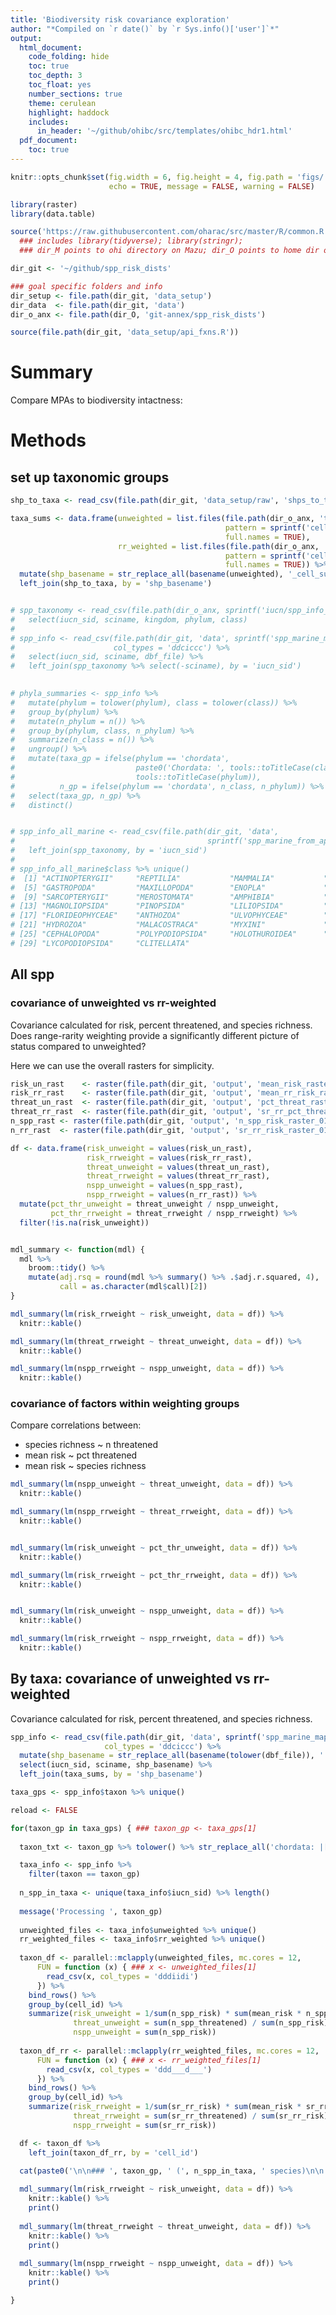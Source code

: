 ```yaml
---
title: 'Biodiversity risk covariance exploration'
author: "*Compiled on `r date()` by `r Sys.info()['user']`*"
output: 
  html_document:
    code_folding: hide
    toc: true
    toc_depth: 3
    toc_float: yes
    number_sections: true
    theme: cerulean
    highlight: haddock
    includes: 
      in_header: '~/github/ohibc/src/templates/ohibc_hdr1.html'
  pdf_document:
    toc: true
---
```


``` r

knitr::opts_chunk$set(fig.width = 6, fig.height = 4, fig.path = 'figs/',
                      echo = TRUE, message = FALSE, warning = FALSE)

library(raster)
library(data.table)

source('https://raw.githubusercontent.com/oharac/src/master/R/common.R')
  ### includes library(tidyverse); library(stringr); 
  ### dir_M points to ohi directory on Mazu; dir_O points to home dir on Mazu

dir_git <- '~/github/spp_risk_dists'

### goal specific folders and info
dir_setup <- file.path(dir_git, 'data_setup')
dir_data  <- file.path(dir_git, 'data')
dir_o_anx <- file.path(dir_O, 'git-annex/spp_risk_dists')

source(file.path(dir_git, 'data_setup/api_fxns.R'))

```

# Summary

Compare MPAs to biodiversity intactness: 

# Methods

## set up taxonomic groups

``` r

shp_to_taxa <- read_csv(file.path(dir_git, 'data_setup/raw', 'shps_to_taxa.csv'))

taxa_sums <- data.frame(unweighted = list.files(file.path(dir_o_anx, 'taxa_summaries'),
                                                pattern = sprintf('cell_sum_%s.csv', api_version),
                                                full.names = TRUE),
                        rr_weighted = list.files(file.path(dir_o_anx, 'taxa_summaries'),
                                                pattern = sprintf('cell_sum_rrweight_%s.csv', api_version),
                                                full.names = TRUE)) %>%
  mutate(shp_basename = str_replace_all(basename(unweighted), '_cell_sum.+|_part.+', '')) %>%
  left_join(shp_to_taxa, by = 'shp_basename')


# spp_taxonomy <- read_csv(file.path(dir_o_anx, sprintf('iucn/spp_info_from_api_%s.csv', api_version))) %>%
#   select(iucn_sid, sciname, kingdom, phylum, class)
# 
# spp_info <- read_csv(file.path(dir_git, 'data', sprintf('spp_marine_maps_%s.csv', api_version)),
#                      col_types = 'ddciccc') %>% 
#   select(iucn_sid, sciname, dbf_file) %>%
#   left_join(spp_taxonomy %>% select(-sciname), by = 'iucn_sid')

  
# phyla_summaries <- spp_info %>%
#   mutate(phylum = tolower(phylum), class = tolower(class)) %>%
#   group_by(phylum) %>%
#   mutate(n_phylum = n()) %>%
#   group_by(phylum, class, n_phylum) %>%
#   summarize(n_class = n()) %>%
#   ungroup() %>%
#   mutate(taxa_gp = ifelse(phylum == 'chordata', 
#                           paste0('Chordata: ', tools::toTitleCase(class)), 
#                           tools::toTitleCase(phylum)),
#          n_gp = ifelse(phylum == 'chordata', n_class, n_phylum)) %>%
#   select(taxa_gp, n_gp) %>%
#   distinct()


# spp_info_all_marine <- read_csv(file.path(dir_git, 'data', 
#                                           sprintf('spp_marine_from_api_%s.csv', api_version))) %>%
#   left_join(spp_taxonomy, by = 'iucn_sid')
# 
# spp_info_all_marine$class %>% unique()
#  [1] "ACTINOPTERYGII"     "REPTILIA"           "MAMMALIA"           "CHONDRICHTHYES"    
#  [5] "GASTROPODA"         "MAXILLOPODA"        "ENOPLA"             "CEPHALASPIDOMORPHI"
#  [9] "SARCOPTERYGII"      "MEROSTOMATA"        "AMPHIBIA"           "INSECTA"           
# [13] "MAGNOLIOPSIDA"      "PINOPSIDA"          "LILIOPSIDA"         "CYCADOPSIDA"       
# [17] "FLORIDEOPHYCEAE"    "ANTHOZOA"           "ULVOPHYCEAE"        "PHAEOPHYCEAE"      
# [21] "HYDROZOA"           "MALACOSTRACA"       "MYXINI"             "BIVALVIA"          
# [25] "CEPHALOPODA"        "POLYPODIOPSIDA"     "HOLOTHUROIDEA"      "AVES"              
# [29] "LYCOPODIOPSIDA"     "CLITELLATA" 
```

## All spp

### covariance of unweighted vs rr-weighted

Covariance calculated for risk, percent threatened, and species richness.  Does range-rarity weighting provide a significantly different picture of status compared to unweighted?

Here we can use the overall rasters for simplicity.

``` r

risk_un_rast    <- raster(file.path(dir_git, 'output', 'mean_risk_raster_010deg.tif'))
risk_rr_rast    <- raster(file.path(dir_git, 'output', 'mean_rr_risk_raster_010deg.tif'))
threat_un_rast  <- raster(file.path(dir_git, 'output', 'pct_threat_raster_010deg.tif'))
threat_rr_rast  <- raster(file.path(dir_git, 'output', 'sr_rr_pct_threat_raster_010deg.tif'))
n_spp_rast <- raster(file.path(dir_git, 'output', 'n_spp_risk_raster_010deg.tif'))
n_rr_rast  <- raster(file.path(dir_git, 'output', 'sr_rr_risk_raster_010deg.tif'))

df <- data.frame(risk_unweight = values(risk_un_rast),
                 risk_rrweight = values(risk_rr_rast),
                 threat_unweight = values(threat_un_rast),
                 threat_rrweight = values(threat_rr_rast),
                 nspp_unweight = values(n_spp_rast),
                 nspp_rrweight = values(n_rr_rast)) %>%
  mutate(pct_thr_unweight = threat_unweight / nspp_unweight,
         pct_thr_rrweight = threat_rrweight / nspp_rrweight) %>%
  filter(!is.na(risk_unweight))


mdl_summary <- function(mdl) {
  mdl %>%
    broom::tidy() %>%
    mutate(adj.rsq = round(mdl %>% summary() %>% .$adj.r.squared, 4),
           call = as.character(mdl$call)[2])
}

mdl_summary(lm(risk_rrweight ~ risk_unweight, data = df)) %>%
  knitr::kable()

mdl_summary(lm(threat_rrweight ~ threat_unweight, data = df)) %>%
  knitr::kable()

mdl_summary(lm(nspp_rrweight ~ nspp_unweight, data = df)) %>%
  knitr::kable()

```

### covariance of factors within weighting groups

Compare correlations between:

* species richness ~ n threatened 
* mean risk ~ pct threatened 
* mean risk ~ species richness

``` r

mdl_summary(lm(nspp_unweight ~ threat_unweight, data = df)) %>%
  knitr::kable()

mdl_summary(lm(nspp_rrweight ~ threat_rrweight, data = df)) %>%
  knitr::kable()


mdl_summary(lm(risk_unweight ~ pct_thr_unweight, data = df)) %>%
  knitr::kable()

mdl_summary(lm(risk_rrweight ~ pct_thr_rrweight, data = df)) %>%
  knitr::kable()


mdl_summary(lm(risk_unweight ~ nspp_unweight, data = df)) %>%
  knitr::kable()

mdl_summary(lm(risk_rrweight ~ nspp_rrweight, data = df)) %>%
  knitr::kable()

```

## By taxa: covariance of unweighted vs rr-weighted

Covariance calculated for risk, percent threatened, and species richness.

``` r

spp_info <- read_csv(file.path(dir_git, 'data', sprintf('spp_marine_maps_%s.csv', api_version)),
                     col_types = 'ddciccc') %>%
  mutate(shp_basename = str_replace_all(basename(tolower(dbf_file)), '.dbf|_part.+', '')) %>%
  select(iucn_sid, sciname, shp_basename) %>%
  left_join(taxa_sums, by = 'shp_basename')

taxa_gps <- spp_info$taxon %>% unique()

reload <- FALSE

for(taxon_gp in taxa_gps) { ### taxon_gp <- taxa_gps[1]
  
  taxon_txt <- taxon_gp %>% tolower() %>% str_replace_all('chordata: |[^a-z]+', '')

  taxa_info <- spp_info %>%
    filter(taxon == taxon_gp)
  
  n_spp_in_taxa <- unique(taxa_info$iucn_sid) %>% length()
  	
  message('Processing ', taxon_gp)
  
  unweighted_files <- taxa_info$unweighted %>% unique()
  rr_weighted_files <- taxa_info$rr_weighted %>% unique()
  
  taxon_df <- parallel::mclapply(unweighted_files, mc.cores = 12,
      FUN = function (x) { ### x <- unweighted_files[1]
        read_csv(x, col_types = 'dddiidi')
      }) %>% 
    bind_rows() %>%
    group_by(cell_id) %>%
    summarize(risk_unweight = 1/sum(n_spp_risk) * sum(mean_risk * n_spp_risk),
              threat_unweight = sum(n_spp_threatened) / sum(n_spp_risk),
              nspp_unweight = sum(n_spp_risk))
  
  taxon_df_rr <- parallel::mclapply(rr_weighted_files, mc.cores = 12,
      FUN = function (x) { ### x <- rr_weighted_files[1]
        read_csv(x, col_types = 'ddd___d___')
      }) %>% 
    bind_rows() %>%
    group_by(cell_id) %>%
    summarize(risk_rrweight = 1/sum(sr_rr_risk) * sum(mean_risk * sr_rr_risk),
              threat_rrweight = sum(sr_rr_threatened) / sum(sr_rr_risk),
              nspp_rrweight = sum(sr_rr_risk))

  df <- taxon_df %>%
    left_join(taxon_df_rr, by = 'cell_id')
  
  cat(paste0('\n\n### ', taxon_gp, ' (', n_spp_in_taxa, ' species)\n\n'))

  mdl_summary(lm(risk_rrweight ~ risk_unweight, data = df)) %>%
    knitr::kable() %>%
    print()
  
  mdl_summary(lm(threat_rrweight ~ threat_unweight, data = df)) %>%
    knitr::kable() %>%
    print()
  
  mdl_summary(lm(nspp_rrweight ~ nspp_unweight, data = df)) %>%
    knitr::kable() %>%
    print()

}

```

